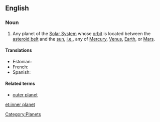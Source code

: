 ==English==

===Noun===
{{en-noun|sg=[[inner]] [[planet]]}}

# {{astronomy}} Any planet of the [[Solar System]] whose [[orbit]] is located between the [[asteroid belt]] and the [[sun]], [[i.e.]], any of [[Mercury]], [[Venus]], [[Earth]], or [[Mars]].

====Translations====
{{trans-top|planet of the Solar System with an orbit between the asteroid belt and sun}}
* Estonian: {{t|et|siseplaneet}}
* French: {{t|fr|planète interne|f}}
* Spanish: {{t|es|planeta interno|m}}
{{trans-bottom}}


====Related terms====
* [[outer planet]]

[[Category:Planets]]

[[et:inner planet]]